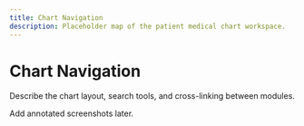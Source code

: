 ```yaml
---
title: Chart Navigation
description: Placeholder map of the patient medical chart workspace.
---
```


# Chart Navigation

Describe the chart layout, search tools, and cross-linking between modules.

Add annotated screenshots later.
